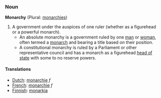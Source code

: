 ===Noun===

'''Monarchy''' (Plural: [[monarchies]])

#A government under the auspices of one ruler (whether as a figurehead or a powerful monarch).
#*An absolute monarchy is a government ruled by one [[man]] or [[woman]], often termed a [[monarch]] and bearing a title based on their position.
#*A constitutional monarchy is ruled by a Parliament or other representative council and has a monarch as a figurehead [[head of state]] with some to no reserve powers.

====Translations====
*[[Dutch]]: [[monarchie]] ''f''
*[[French]]: [[monarchie]] ''f''
*[[Finnish]]: [[monarkia]]